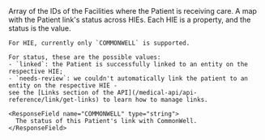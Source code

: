 <Snippet file="patient-response-no-facilities-or-links.mdx" />

<ResponseField name="facilityIds" type="string[]" required>
  Array of the IDs of the Facilities where the Patient is receiving care.
</ResponseField>

<ResponseField name="links" type="LinkStatusAcrossHIEs" required>
  A map with the Patient link's status across HIEs. Each HIE is a property, and the status is the value.
  
  <Expandable title="properties">

    For HIE, currently only `COMMONWELL` is supported.

    For status, these are the possible values:
    - `linked`: the Patient is successfully linked to an entity on the respective HIE;
    - `needs-review`: we couldn't automatically link the patient to an entity on the respective HIE - 
    see the [Links section of the API](/medical-api/api-reference/link/get-links) to learn how to manage links.

    <ResponseField name="COMMONWELL" type="string">
      The status of this Patient's link with CommonWell.
    </ResponseField>

  </Expandable>
</ResponseField>
